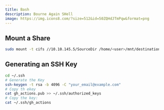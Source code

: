 ```yaml
---
title: Bash
description: Bourne Again SHell
image: https://img.icons8.com/?size=512&id=50ZQHdJTmPqw&format=png
---
```


## Mount a Share

```sh
sudo mount -t cifs //10.10.145.5/SourceDir /home/<user>/mnt/destination -o username=<user>,password="",uid=1000
```

## Generating an SSH Key

```sh
cd ~/.ssh
# Generate the Key
ssh-keygen -t rsa -b 4096 -C "your_email@example.com"
# Copy th ekey
cat gh_actions.pub >> ~/.ssh/authorized_keys
# Copy the key:
cat ~/.ssh/gh_actions
```
